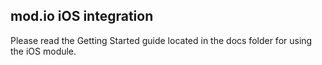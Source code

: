 ## mod.io iOS integration

Please read the Getting Started guide located in the docs folder for using the iOS module.